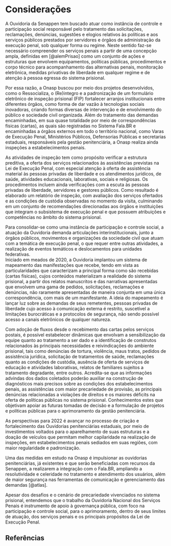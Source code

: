 # Considerações {#sec-consideracoes}

A Ouvidoria da Senappen tem buscado atuar como instância de controle e participação social responsável pelo tratamento das solicitações, reclamações, denúncias, sugestões e elogios relativos às políticas e aos serviços públicos prestados por servidores e órgãos de administração da execução penal, sob qualquer forma ou regime. Neste sentido faz-se necessário compreender os serviços penais a partir de uma concepção ampla, definidas em [@alemPrisao] como um conjunto de ações e estruturas que envolvem equipamentos, políticas públicas, procedimentos e corpo técnico para acompanhamento das alternativas penais, monitoração eletrônica, medidas privativas de liberdade em qualquer regime e de atenção à pessoa egressa do sistema prisional.

Por essa razão, a Onasp buscou por meio dos projetos desenvolvidos, como o Ressocializa, o (Re)integro e a padronização de um formulário eletrônico de inspeção prisional (FIP) fortalecer arranjos institucionais entre diferentes órgãos, como forma de dar vazão à tecnologias sociais inovadoras, criando formas diversas de intervenção e de envolvimento do público e sociedade civil organizada. Além do tratamento das demandas encaminhadas, em sua quase totalidade por meio de correspondências físicas (cartas), as quais são registradas no Sistema Fala.BR e encaminhadas a órgãos externos em todo o território nacional, como Varas de Execução Penal, Ministérios Públicos, Defensorias Públicas e secretarias estaduais, responsáveis pela gestão penitenciária, a Onasp realiza ainda inspeções a estabelecimentos penais.

As atividades de inspeção tem como propósito verificar a estrutura preditiva, a oferta dos serviços relacionados às assistências previstas na Lei de Execução Penal, com especial atenção à oferta de assistência material às pessoas privadas de liberdade e os atendimentos jurídicos, de saúde, atividades educacionais, laborativas, sociais e religiosas. Os procedimentos incluem ainda verificações com a escuta às pessoas privadas de liberdade, servidores e gestores públicos. Como resultado é elaborado um relatório de inspeção, com avaliação dos serviços ofertados e as condições de custódia observadas no momento da visita, culminando em um conjunto de recomendações direcionadas aos órgãos e instituições que integram o subsistema de execução penal e que possuem atribuições e competências no âmbito do sistema prisional.

Para consolidar-se como uma instância de participação e controle social, a atuação da Ouvidoria demanda articulações interinstitucionais, junto a órgãos públicos, movimentos e organizações da sociedade civil que atuam com a temática de execução penal, o que requer entre outras atividades, a realização de eventos temáticos e deslocamentos para unidades federativas.\
Iniciado em meados de 2020, a Ouvidoria implantou um sistema de mapeamento das manifestações que recebe, tendo em vista as particularidades que caracterizam a principal forma como são recebidas (cartas físicas), cujos conteúdos materializam a realidade do sistema prisional, a partir dos relatos manuscritos e das narrativas apresentadas que envolvem uma gama de pedidos, solicitações, reclamações e denúncias, não raramente apresentadas de maneira conjunta em uma única correspondência, com mais de um manifestante. A ideia do mapeamento é lançar luz sobre as demandas de seus remetentes, pessoas privadas de liberdade cujo acesso à comunicação externa é restrito, suscetível a limitações burocráticas e a protocolos de segurança, não sendo possível acesso a canais eletrônicos de qualquer natureza.

Com adoção de fluxos desde o recebimento das cartas pelos serviços postais, é possível estabelecer dinâmicas que envolvam a sensibilização da equipe quanto ao tratamento a ser dado e a identificação de construtos relacionados às principais necessidades e reivindicações do ambiente prisional, tais como denúncias de tortura, violência, maus tratos, pedidos de assistência jurídica, solicitação de tratamentos de saúde, reclamações quanto as condições de custódia, ausência de oferta de serviços de educação e atividades laborativas, relatos de familiares sujeitos a tratamento degradante, entre outros.
Acredita-se que as informações advindas dos dados coletados poderão auxiliar na construção de diagnósticos mais precisos sobre as condições dos estabelecimentos penais, as assistências com maior precariedade de provisão, as principais denúncias relacionadas a violações de direitos e os maiores déficits na oferta de políticas públicas no sistema prisional. Conhecimentos estes que objetivam apoiar as futuras tomadas de decisão e a formulação de projetos e políticas públicas para o aprimoramento da gestão penitenciária.

As perspectivas para 2022 é avançar no processo de criação e fortalecimento das Ouvidorias penitenciárias estaduais, por meio de investimentos voltados para o aparelhamento de suas estruturas e a doação de veículos que permitam melhor capilaridade na realização de inspeções, em estabelecimentos penais sediados em suas regiões, com maior regularidade e padronização.

Uma das medidas em estudo na Onasp é impulsionar as ouvidorias penitenciárias, já existentes e que serão beneficiadas com recursos da Senappen, a realizarem a integração com o Fala.BR, ampliando a resolutividade e celeridade no tratamento e atendimento dos usuários, além de maior segurança nas ferramentas de comunicação e gerenciamento das demandas [@atlas].

Apesar dos desafios e o cenário de precariedade vivenciados no sistema prisional, entendemos que o trabalho da Ouvidoria Nacional dos Serviços Penais é instrumento de apoio à governança pública, com foco na participação e controle social, para o aprimoramento, dentro de seus limites de atuação, dos serviços penais e os principais propósitos da Lei de Execução Penal.

## Referências {.unnumbered}
